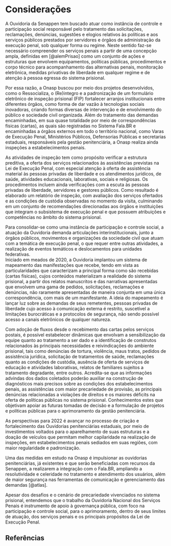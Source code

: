 # Considerações {#sec-consideracoes}

A Ouvidoria da Senappen tem buscado atuar como instância de controle e participação social responsável pelo tratamento das solicitações, reclamações, denúncias, sugestões e elogios relativos às políticas e aos serviços públicos prestados por servidores e órgãos de administração da execução penal, sob qualquer forma ou regime. Neste sentido faz-se necessário compreender os serviços penais a partir de uma concepção ampla, definidas em [@alemPrisao] como um conjunto de ações e estruturas que envolvem equipamentos, políticas públicas, procedimentos e corpo técnico para acompanhamento das alternativas penais, monitoração eletrônica, medidas privativas de liberdade em qualquer regime e de atenção à pessoa egressa do sistema prisional.

Por essa razão, a Onasp buscou por meio dos projetos desenvolvidos, como o Ressocializa, o (Re)integro e a padronização de um formulário eletrônico de inspeção prisional (FIP) fortalecer arranjos institucionais entre diferentes órgãos, como forma de dar vazão à tecnologias sociais inovadoras, criando formas diversas de intervenção e de envolvimento do público e sociedade civil organizada. Além do tratamento das demandas encaminhadas, em sua quase totalidade por meio de correspondências físicas (cartas), as quais são registradas no Sistema Fala.BR e encaminhadas a órgãos externos em todo o território nacional, como Varas de Execução Penal, Ministérios Públicos, Defensorias Públicas e secretarias estaduais, responsáveis pela gestão penitenciária, a Onasp realiza ainda inspeções a estabelecimentos penais.

As atividades de inspeção tem como propósito verificar a estrutura preditiva, a oferta dos serviços relacionados às assistências previstas na Lei de Execução Penal, com especial atenção à oferta de assistência material às pessoas privadas de liberdade e os atendimentos jurídicos, de saúde, atividades educacionais, laborativas, sociais e religiosas. Os procedimentos incluem ainda verificações com a escuta às pessoas privadas de liberdade, servidores e gestores públicos. Como resultado é elaborado um relatório de inspeção, com avaliação dos serviços ofertados e as condições de custódia observadas no momento da visita, culminando em um conjunto de recomendações direcionadas aos órgãos e instituições que integram o subsistema de execução penal e que possuem atribuições e competências no âmbito do sistema prisional.

Para consolidar-se como uma instância de participação e controle social, a atuação da Ouvidoria demanda articulações interinstitucionais, junto a órgãos públicos, movimentos e organizações da sociedade civil que atuam com a temática de execução penal, o que requer entre outras atividades, a realização de eventos temáticos e deslocamentos para unidades federativas.\
Iniciado em meados de 2020, a Ouvidoria implantou um sistema de mapeamento das manifestações que recebe, tendo em vista as particularidades que caracterizam a principal forma como são recebidas (cartas físicas), cujos conteúdos materializam a realidade do sistema prisional, a partir dos relatos manuscritos e das narrativas apresentadas que envolvem uma gama de pedidos, solicitações, reclamações e denúncias, não raramente apresentadas de maneira conjunta em uma única correspondência, com mais de um manifestante. A ideia do mapeamento é lançar luz sobre as demandas de seus remetentes, pessoas privadas de liberdade cujo acesso à comunicação externa é restrito, suscetível a limitações burocráticas e a protocolos de segurança, não sendo possível acesso a canais eletrônicos de qualquer natureza.

Com adoção de fluxos desde o recebimento das cartas pelos serviços postais, é possível estabelecer dinâmicas que envolvam a sensibilização da equipe quanto ao tratamento a ser dado e a identificação de construtos relacionados às principais necessidades e reivindicações do ambiente prisional, tais como denúncias de tortura, violência, maus tratos, pedidos de assistência jurídica, solicitação de tratamentos de saúde, reclamações quanto as condições de custódia, ausência de oferta de serviços de educação e atividades laborativas, relatos de familiares sujeitos a tratamento degradante, entre outros.
Acredita-se que as informações advindas dos dados coletados poderão auxiliar na construção de diagnósticos mais precisos sobre as condições dos estabelecimentos penais, as assistências com maior precariedade de provisão, as principais denúncias relacionadas a violações de direitos e os maiores déficits na oferta de políticas públicas no sistema prisional. Conhecimentos estes que objetivam apoiar as futuras tomadas de decisão e a formulação de projetos e políticas públicas para o aprimoramento da gestão penitenciária.

As perspectivas para 2022 é avançar no processo de criação e fortalecimento das Ouvidorias penitenciárias estaduais, por meio de investimentos voltados para o aparelhamento de suas estruturas e a doação de veículos que permitam melhor capilaridade na realização de inspeções, em estabelecimentos penais sediados em suas regiões, com maior regularidade e padronização.

Uma das medidas em estudo na Onasp é impulsionar as ouvidorias penitenciárias, já existentes e que serão beneficiadas com recursos da Senappen, a realizarem a integração com o Fala.BR, ampliando a resolutividade e celeridade no tratamento e atendimento dos usuários, além de maior segurança nas ferramentas de comunicação e gerenciamento das demandas [@atlas].

Apesar dos desafios e o cenário de precariedade vivenciados no sistema prisional, entendemos que o trabalho da Ouvidoria Nacional dos Serviços Penais é instrumento de apoio à governança pública, com foco na participação e controle social, para o aprimoramento, dentro de seus limites de atuação, dos serviços penais e os principais propósitos da Lei de Execução Penal.

## Referências {.unnumbered}
